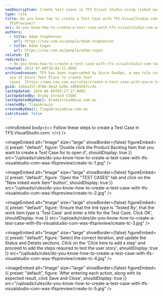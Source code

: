 ```yaml
---
seoDescription: Create test cases in TFS Visual Studio using linked work items and iterations to streamline your testing process.
type: rule
title: Do you know how to create a Test Case with TFS.VisualStudio.com (was
  TFSPreview)?
uri: do-you-know-how-to-create-a-test-case-with-tfs-visualstudio-com-was-tfspreview
authors:
  - title: Adam Stephensen
    url: https://ssw.com.au/people/adam-stephensen
  - title: Adam Cogan
    url: https://ssw.com.au/people/adam-cogan
related: []
redirects:
  - do-you-know-how-to-create-a-test-case-with-tfs-visualstudio-com-(was-tfspreview)
created: 2012-07-09T20:04:21.000Z
archivedreason: TFS has been superseded by Azure DevOps, a new rule covers the
  use of Azure Test Plans to create test
  cases  [https://www.ssw.com.au/rules/create-a-test-case-with-azure-test-plans](/create-a-test-case-with-azure-test-plans)
guid: 2a9a1d17-d786-4ea2-b20e-1099156fcc4e
lastUpdated: 2024-06-08T03:27:17.000Z
lastUpdatedBy: Brady Stroud [SSW]
lastUpdatedByEmail: bradystroud@ssw.com.au
createdBy: TiagoAraujo
createdByEmail: TiagoAraujo@ssw.com.au
isArchived: false
---
```


<introEmbed
  body={<>
Follow these steps to create a Test Case in TFS.VisualStudio.com:
  </>}
/>

<imageEmbed
  alt="Image"
  size="large"
  showBorder={false}
  figureEmbed={{
    preset: "default",
    figure: 'Double click the Product Backlog Item that you want to create a Test Case for to open it',
    shouldDisplay: true
  }}
  src="/uploads/rules/do-you-know-how-to-create-a-test-case-with-tfs-visualstudio-com-was-tfspreview/create-tc-1.jpg"
/>


<imageEmbed
  alt="Image"
  size="large"
  showBorder={false}
  figureEmbed={{
    preset: "default",
    figure: 'Open the "TEST CASES" tab and click on the "New linked work item" button',
    shouldDisplay: true
  }}
  src="/uploads/rules/do-you-know-how-to-create-a-test-case-with-tfs-visualstudio-com-was-tfspreview/create-tc-2.jpg"
/>


<imageEmbed
  alt="Image"
  size="large"
  showBorder={false}
  figureEmbed={{
    preset: "default",
    figure: 'Ensure that the link type is \'Tested By\', that the work item type is \'Test Case\' and enter a title for the Test Case. Click OK',
    shouldDisplay: true
  }}
  src="/uploads/rules/do-you-know-how-to-create-a-test-case-with-tfs-visualstudio-com-was-tfspreview/create-tc-3.jpg"
/>


<imageEmbed
  alt="Image"
  size="large"
  showBorder={false}
  figureEmbed={{
    preset: "default",
    figure: 'Select the correct iteration, and update the Status and Details sections. Click on the \'Click here to add a step\' and proceed to add the steps required to test the user story',
    shouldDisplay: true
  }}
  src="/uploads/rules/do-you-know-how-to-create-a-test-case-with-tfs-visualstudio-com-was-tfspreview/create-tc-4.jpg"
/>


<imageEmbed
  alt="Image"
  size="large"
  showBorder={false}
  figureEmbed={{
    preset: "default",
    figure: 'After entering each action, along with its expected result, click Save and Close',
    shouldDisplay: true
  }}
  src="/uploads/rules/do-you-know-how-to-create-a-test-case-with-tfs-visualstudio-com-was-tfspreview/create-tc-5.jpg"
/>
